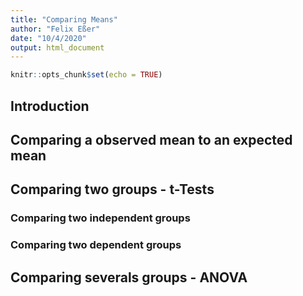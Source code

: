 ```yaml
---
title: "Comparing Means"
author: "Felix Eßer"
date: "10/4/2020"
output: html_document
---
```


```r
knitr::opts_chunk$set(echo = TRUE)
```

## Introduction

## Comparing a observed mean to an expected mean

## Comparing two groups - t-Tests

### Comparing two independent groups

### Comparing two dependent groups



## Comparing severals groups - ANOVA